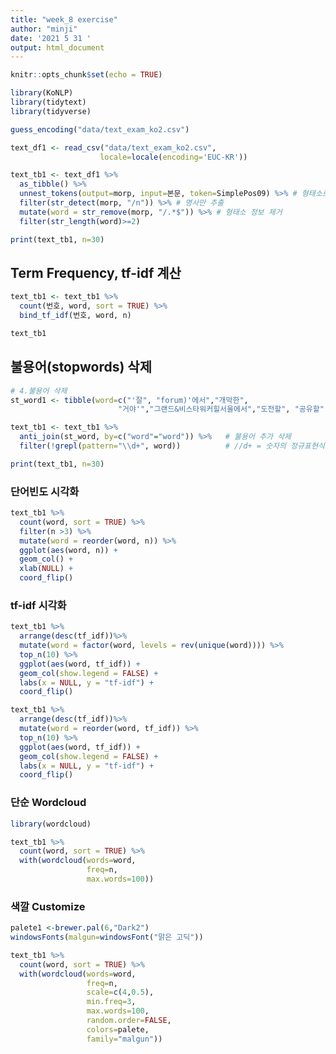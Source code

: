 ---
title: "week_8 exercise"
author: "minji"
date: '2021 5 31 '
output: html_document
---

```{r setup, include=FALSE}
knitr::opts_chunk$set(echo = TRUE)
```

```{r}
library(KoNLP)
library(tidytext) 
library(tidyverse)
```


```{r}
guess_encoding("data/text_exam_ko2.csv")

text_df1 <- read_csv("data/text_exam_ko2.csv", 
                    locale=locale(encoding='EUC-KR'))
```
```{r}
text_tb1 <- text_df1 %>%
  as_tibble() %>%
  unnest_tokens(output=morp, input=본문, token=SimplePos09) %>% # 형태소로 분리
  filter(str_detect(morp, "/n")) %>% # 명사만 추출
  mutate(word = str_remove(morp, "/.*$")) %>% # 형태소 정보 제거
  filter(str_length(word)>=2)

print(text_tb1, n=30)  
```


## Term Frequency, tf-idf 계산

```{r}
text_tb1 <- text_tb1 %>%
  count(번호, word, sort = TRUE) %>%
  bind_tf_idf(번호, word, n)

text_tb1
```

## 불용어(stopwords) 삭제

```{r}
# 4.불용어 삭제
st_word1 <- tibble(word=c("'잘", "forum)'에서","개막한",
                        "거야'","그랜드&비스타워커힐서울에서","도전할", "공유할","이번성공","측정할","측정하","활용해")) # 불용어 추가

text_tb1 <- text_tb1 %>%
  anti_join(st_word, by=c("word"="word")) %>%   # 불용어 추가 삭제
  filter(!grepl(pattern="\\d+", word))          # //d+ = 숫자의 정규표현식

print(text_tb1, n=30)
```

### 단어빈도 시각화 
```{r}
text_tb1 %>%
  count(word, sort = TRUE) %>%
  filter(n >3) %>%
  mutate(word = reorder(word, n)) %>%
  ggplot(aes(word, n)) +
  geom_col() +
  xlab(NULL) +
  coord_flip()
```

### tf-idf 시각화

```{r}
text_tb1 %>%
  arrange(desc(tf_idf))%>%
  mutate(word = factor(word, levels = rev(unique(word)))) %>%
  top_n(10) %>%
  ggplot(aes(word, tf_idf)) +
  geom_col(show.legend = FALSE) +
  labs(x = NULL, y = "tf-idf") +
  coord_flip()
```


```{r}
text_tb1 %>%
  arrange(desc(tf_idf))%>%
  mutate(word = reorder(word, tf_idf)) %>%
  top_n(10) %>%
  ggplot(aes(word, tf_idf)) +
  geom_col(show.legend = FALSE) +
  labs(x = NULL, y = "tf-idf") +
  coord_flip()
```


### 단순 Wordcloud

```{r}
library(wordcloud)

text_tb1 %>%
  count(word, sort = TRUE) %>%
  with(wordcloud(words=word, 
                 freq=n, 
                 max.words=100))
```

### 색깔 Customize

```{r}
palete1 <-brewer.pal(6,"Dark2")
windowsFonts(malgun=windowsFont("맑은 고딕"))

text_tb1 %>%
  count(word, sort = TRUE) %>%
  with(wordcloud(words=word,
                 freq=n,
                 scale=c(4,0.5), 
                 min.freq=3, 
                 max.words=100,
                 random.order=FALSE, 
                 colors=palete, 
                 family="malgun"))
```












